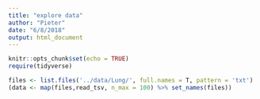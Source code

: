 ```yaml
---
title: "explore data"
author: "Pieter"
date: "6/8/2018"
output: html_document
---
```


```r
knitr::opts_chunk$set(echo = TRUE)
require(tidyverse)
```

```r
files <- list.files('../data/Lung/', full.names = T, pattern = 'txt')
(data <- map(files,read_tsv, n_max = 100) %>% set_names(files))
```

